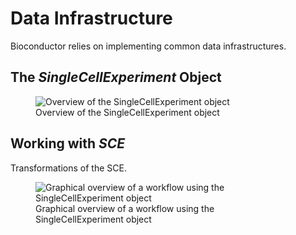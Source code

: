 # Data Infrastructure {#data-infrastructure}

Bioconductor relies on implementing common data infrastructures.

## The _SingleCellExperiment_ Object

![Overview of the SingleCellExperiment object](_img/singlecellexperiment.png)

## Working with _SCE_

Transformations of the SCE.

![Graphical overview of a workflow using the SingleCellExperiment object](_img/singlecellexperiment-graphical-workflow.png)
